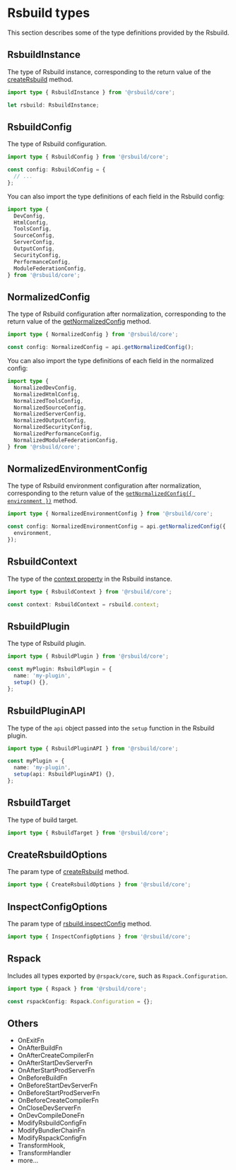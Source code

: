 # Rsbuild types

This section describes some of the type definitions provided by the Rsbuild.

## RsbuildInstance

The type of Rsbuild instance, corresponding to the return value of the [createRsbuild](/api/javascript-api/core#creatersbuild) method.

```ts
import type { RsbuildInstance } from '@rsbuild/core';

let rsbuild: RsbuildInstance;
```

## RsbuildConfig

The type of Rsbuild configuration.

```ts
import type { RsbuildConfig } from '@rsbuild/core';

const config: RsbuildConfig = {
  // ...
};
```

You can also import the type definitions of each field in the Rsbuild config:

```ts
import type {
  DevConfig,
  HtmlConfig,
  ToolsConfig,
  SourceConfig,
  ServerConfig,
  OutputConfig,
  SecurityConfig,
  PerformanceConfig,
  ModuleFederationConfig,
} from '@rsbuild/core';
```

## NormalizedConfig

The type of Rsbuild configuration after normalization, corresponding to the return value of the [getNormalizedConfig](/plugins/dev/core#apigetnormalizedconfig) method.

```ts
import type { NormalizedConfig } from '@rsbuild/core';

const config: NormalizedConfig = api.getNormalizedConfig();
```

You can also import the type definitions of each field in the normalized config:

```ts
import type {
  NormalizedDevConfig,
  NormalizedHtmlConfig,
  NormalizedToolsConfig,
  NormalizedSourceConfig,
  NormalizedServerConfig,
  NormalizedOutputConfig,
  NormalizedSecurityConfig,
  NormalizedPerformanceConfig,
  NormalizedModuleFederationConfig,
} from '@rsbuild/core';
```

## NormalizedEnvironmentConfig

The type of Rsbuild environment configuration after normalization, corresponding to the return value of the [`getNormalizedConfig({ environment })`](/plugins/dev/core#apigetnormalizedconfig) method.

```ts
import type { NormalizedEnvironmentConfig } from '@rsbuild/core';

const config: NormalizedEnvironmentConfig = api.getNormalizedConfig({
  environment,
});
```

## RsbuildContext

The type of the [context property](/api/javascript-api/instance#rsbuildcontext) in the Rsbuild instance.

```ts
import type { RsbuildContext } from '@rsbuild/core';

const context: RsbuildContext = rsbuild.context;
```

## RsbuildPlugin

The type of Rsbuild plugin.

```ts
import type { RsbuildPlugin } from '@rsbuild/core';

const myPlugin: RsbuildPlugin = {
  name: 'my-plugin',
  setup() {},
};
```

## RsbuildPluginAPI

The type of the `api` object passed into the `setup` function in the Rsbuild plugin.

```ts
import type { RsbuildPluginAPI } from '@rsbuild/core';

const myPlugin = {
  name: 'my-plugin',
  setup(api: RsbuildPluginAPI) {},
};
```

## RsbuildTarget

The type of build target.

```ts
import type { RsbuildTarget } from '@rsbuild/core';
```

## CreateRsbuildOptions

The param type of [createRsbuild](/api/javascript-api/core#creatersbuild) method.

```ts
import type { CreateRsbuildOptions } from '@rsbuild/core';
```

## InspectConfigOptions

The param type of [rsbuild.inspectConfig](/api/javascript-api/instance#rsbuildinspectconfig) method.

```ts
import type { InspectConfigOptions } from '@rsbuild/core';
```

## Rspack

Includes all types exported by `@rspack/core`, such as `Rspack.Configuration`.

```ts
import type { Rspack } from '@rsbuild/core';

const rspackConfig: Rspack.Configuration = {};
```

## Others

- OnExitFn
- OnAfterBuildFn
- OnAfterCreateCompilerFn
- OnAfterStartDevServerFn
- OnAfterStartProdServerFn
- OnBeforeBuildFn
- OnBeforeStartDevServerFn
- OnBeforeStartProdServerFn
- OnBeforeCreateCompilerFn
- OnCloseDevServerFn
- OnDevCompileDoneFn
- ModifyRsbuildConfigFn
- ModifyBundlerChainFn
- ModifyRspackConfigFn
- TransformHook,
- TransformHandler
- more...
